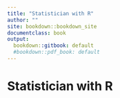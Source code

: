 ```yaml
---
title: "Statistician with R"
author: ""
site: bookdown::bookdown_site
documentclass: book
output:
  bookdown::gitbook: default
  #bookdown::pdf_book: default
---
```


# Statistician with R {-}
